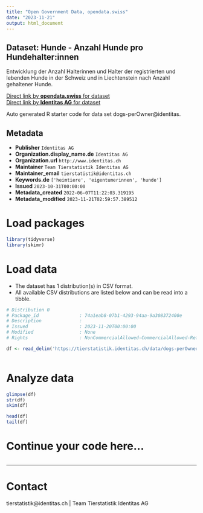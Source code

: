 ```yaml
---
title: "Open Government Data, opendata.swiss"
date: "2023-11-21"
output: html_document
---
```


## Dataset: Hunde - Anzahl Hunde pro Hundehalter:innen

Entwicklung der Anzahl Halterinnen und Halter der registrierten und lebenden Hunde in der Schweiz und in Liechtenstein nach Anzahl gehaltener Hunde.

[Direct link by **opendata.swiss** for dataset](https://opendata.swiss/de/dataset/hunde-hundehalter-innen-nach-anzahl-hunde)<br>
[Direct link by **Identitas AG** for dataset](https://tierstatistik.identitas.ch/)

Auto generated R starter code for data set dogs-perOwner@identitas.

## Metadata

- **Publisher** `Identitas AG`
- **Organization.display_name.de** `Identitas AG`
- **Organization.url** `http://www.identitas.ch`
- **Maintainer** `Team Tierstatistik Identitas AG`
- **Maintainer_email** `tierstatistik@identitas.ch`
- **Keywords.de** `['heimtiere', 'eigentumerinnen', 'hunde']`
- **Issued** `2023-10-31T00:00:00`
- **Metadata_created** `2022-06-07T11:22:03.319195`
- **Metadata_modified** `2023-11-21T02:59:57.389512`


# Load packages

```r

library(tidyverse)
library(skimr)

```

# Load data

-   The dataset has 1 distribution(s) in CSV format.
-   All available CSV distributions are listed below and can be read into a tibble.

```r

# Distribution 0
# Package_id               : 74a1eab8-07b1-4293-94aa-9a308372400e
# Description              : 
# Issued                   : 2023-11-20T00:00:00
# Modified                 : None
# Rights                   : NonCommercialAllowed-CommercialAllowed-ReferenceRequired

df <- read_delim('https://tierstatistik.identitas.ch/data/dogs-perOwner.csv')



```

# Analyze data

```r

glimpse(df)
str(df)
skim(df)

head(df)
tail(df)

```

# Continue your code here...

```r

```

------------------------------------------------------------------------

# Contact

tierstatistik@identitas.ch | Team Tierstatistik Identitas AG
